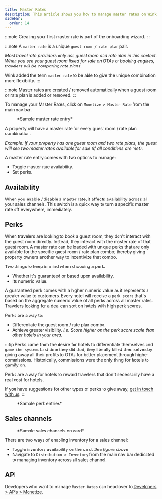 ```yaml
---
title: Master Rates
description: This article shows you how to manage master rates on Wink.
sidebar:
  order: 14
---
```



:::note
Creating your first master rate is part of the onboarding wizard.
:::

:::note
A `master rate` is a unique `guest room / rate plan` pair.

*Most travel rate providers only use guest room and rate plan in this context. When you see your guest room listed for sale on OTAs or booking engines, travelers will be comparing rate plans.*

Wink added the term `master rate` to be able to give the unique combination more flexibility.
:::

:::note
Master rates are created / removed automatically when a guest room or rate plan is added or removed.
:::

To manage your Master Rates, click on `Monetize > Master Rate` from the main nav bar.


<figure>
<CloudinaryImage
      width="350"
      height="484"
      resize="scale"
      quality="best"
      alt="Master Rate"
      src="academy/master-rate"
      errorImage="noimage_opaque_nyrtl0.png"
    />
    <figcaption>*Sample master rate entry*</figcaption>
</figure>

A property will have a master rate for every guest room / rate plan combination.

*Example: If your property has one guest room and two rate plans, the guest will see two master rates available for sale (if all conditions are met).*

A master rate entry comes with two options to manage:

- Toggle master rate availability.
- Set perks.

## Availability

When you enable / disable  a master rate, it affects availability across all your sales channels. This switch is a quick way to turn a specific master rate off everywhere, immediately.

## Perks

When travelers are looking to book a guest room, they don't interact with the guest room directly. Instead, they interact with the master rate of that guest room.
A master rate can be loaded with unique perks that are only available for the specific guest room / rate plan combo; thereby giving property owners another way to incentivize that combo.

Two things to keep in mind when choosing a perk:

- Whether it's guaranteed or based upon availability.
- Its numeric value.

A guaranteed perk comes with a higher numeric value as it represents a greater value to customers.
Every hotel will receive a `perk score` that's based on the aggregate numeric value of all perks across all master rates.
Travelers looking for a deal can sort on hotels with high perk scores.

Perks are a way to:

- Differentiate the guest room / rate plan combo.
- Achieve greater visibility. *i.e. Score higher on the perk score scale than other hotels in your area.*

:::tip
Perks came from the desire for hotels to differentiate themselves and `game the system`.
Last time they did that, they literally killed themselves by giving away all their profits to OTAs for better placement through higher commissions.
Historically, commissions were the only thing for hotels to gamify on.

Perks are a way for hotels to reward travelers that don't necessarily have a real cost for hotels.

If you have suggestions for other types of perks to give away, [get in touch with us](mailto:hi@wink.travel).
:::

<figure>
<CloudinaryImage
      width="700"
      height="263"
      resize="scale"
      quality="best"
      alt="Perks"
      src="academy/perks"
      errorImage="noimage_opaque_nyrtl0.png"
    />
    <figcaption>*Sample perk entries*</figcaption>
</figure>

## Sales channels

<figure>
<CloudinaryImage
      width="350"
      height="368"
      resize="scale"
      quality="best"
      alt="Sales channels"
      src="academy/sales-channels-card"
      errorImage="noimage_opaque_nyrtl0.png"
    />
    <figcaption>*Sample sales channels on card*</figcaption>
</figure>

There are two ways of enabling inventory for a sales channel:

- Toggle inventory availability on the card. *See figure above*
- Navigate to `Distribution > Inventory` from the main nav bar dedicated to managing inventory across all sales channel.

## API

Developers who want to manage `Master Rates` can head over to [Developers > APIs > Monetize](/developers/apis/#monetize-api).
